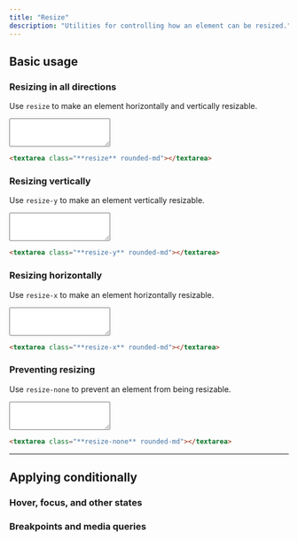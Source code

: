 ```yaml
---
title: "Resize"
description: "Utilities for controlling how an element can be resized."
---
```




## Basic usage

### Resizing in all directions

Use `resize` to make an element horizontally and vertically resizable.

<Example hint="Drag the textarea handle in the demo to see the expected behaviour">
  <div class="w-full flex items-center justify-center">
    <textarea class="resize text-sm p-2 w-80 ring-1 ring-gray-900/10 shadow-sm rounded-md" rows="3"></textarea>
  </div>
</Example>

```html
<textarea class="**resize** rounded-md"></textarea>
```

### Resizing vertically

Use `resize-y` to make an element vertically resizable.

<Example hint="Drag the textarea handle in the demo to see the expected behaviour">
  <div class="w-full flex items-center justify-center">
    <textarea class="resize-y text-sm p-2 w-80 ring-1 ring-gray-900/10 shadow-sm rounded-md" rows="3"></textarea>
  </div>
</Example>

```html
<textarea class="**resize-y** rounded-md"></textarea>
```

### Resizing horizontally

Use `resize-x` to make an element horizontally resizable.

<Example hint="Drag the textarea handle in the demo to see the expected behaviour">
  <div class="w-full flex items-center justify-center">
    <textarea class="resize-x text-sm p-2 w-80 ring-1 ring-gray-900/10 shadow-sm rounded-md" rows="3"></textarea>
  </div>
</Example>

```html
<textarea class="**resize-x** rounded-md"></textarea>
```

### Preventing resizing

Use `resize-none` to prevent an element from being resizable.

<Example hint="Notice that the textarea handle is gone">
  <div class="w-full flex items-center justify-center">
    <textarea class="resize-none text-sm p-2 w-80 ring-1 ring-gray-900/10 shadow-sm rounded-md" rows="3"></textarea>
  </div>
</Example>

```html
<textarea class="**resize-none** rounded-md"></textarea>
```

---

## <Heading ignore>Applying conditionally</Heading>

### <Heading ignore>Hover, focus, and other states</Heading>

<HoverFocusAndOtherStates defaultClass="resize-none" featuredClass="resize" />

### <Heading ignore>Breakpoints and media queries</Heading>

<BreakpointsAndMediaQueries defaultClass="resize-none" featuredClass="resize" />
